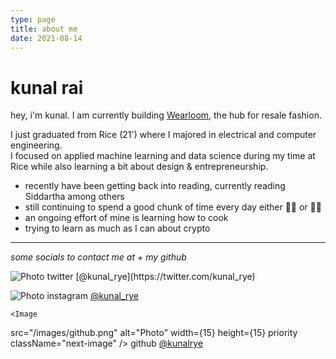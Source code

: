```yaml
---
type: page
title: about me
date: 2021-08-14
---
```


# kunal rai

hey, i'm kunal. I am currently building [Wearloom](https://wearloom.com), the hub for resale fashion.

I just graduated from Rice (21') where I majored in electrical and computer engineering.  
I focused on applied machine learning and data science during my time at Rice while also learning a bit about design & entrepreneurship.    
 
- recently have been getting back into reading, currently reading Siddartha among others
- still continuing to spend a good chunk of time every day either 🏋🏽 or 🚴‍♂️  
- an ongoing effort of mine is learning how to cook 
- trying to learn as much as I can about crypto 

---

_some socials to contact me at + my github_


<div>
  <Image
  src="/images/twitter.png"
  alt="Photo"
  width={15}
  height={15}
  priority
  className="next-image"
  /> twitter [@kunal_rye](https://twitter.com/kunal_rye)


  <Image
  src="/images/instagram.png"
  alt="Photo"
  width={15}
  height={15}
  priority
  className="next-image"
  /> instagram [@kunal_rye](https://instagram.com/kunal_rye)

    <Image
  src="/images/github.png"
  alt="Photo"
  width={15}
  height={15}
  priority
  className="next-image"
  /> github [@kunalrye](https://github.com/kunalrye)

</div>
